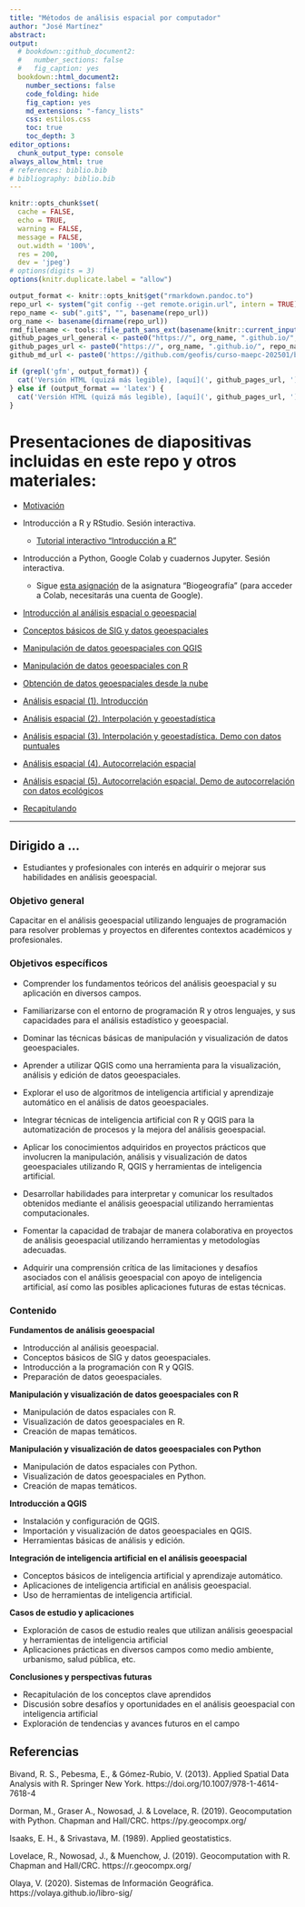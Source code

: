 ```yaml
---
title: "Métodos de análisis espacial por computador"
author: "José Martínez"
abstract: 
output:
  # bookdown::github_document2:
  #   number_sections: false
  #   fig_caption: yes
  bookdown::html_document2:
    number_sections: false
    code_folding: hide
    fig_caption: yes
    md_extensions: "-fancy_lists"
    css: estilos.css
    toc: true
    toc_depth: 3
editor_options: 
  chunk_output_type: console
always_allow_html: true
# references: biblio.bib
# bibliography: biblio.bib
---
```


```r
knitr::opts_chunk$set(
  cache = FALSE, 
  echo = TRUE,
  warning = FALSE,
  message = FALSE,
  out.width = '100%',
  res = 200,
  dev = 'jpeg')
# options(digits = 3)
options(knitr.duplicate.label = "allow")
```


```r
output_format <- knitr::opts_knit$get("rmarkdown.pandoc.to")
repo_url <- system("git config --get remote.origin.url", intern = TRUE)
repo_name <- sub(".git$", "", basename(repo_url))
org_name <- basename(dirname(repo_url))
rmd_filename <- tools::file_path_sans_ext(basename(knitr::current_input()))
github_pages_url_general <- paste0("https://", org_name, ".github.io/", repo_name, "/")
github_pages_url <- paste0("https://", org_name, ".github.io/", repo_name, "/", rmd_filename, ".html")
github_md_url <- paste0('https://github.com/geofis/curso-maepc-202501/blob/main/')
```

```r
if (grepl('gfm', output_format)) {
  cat('Versión HTML (quizá más legible), [aquí](', github_pages_url, ')\n', sep = '')
} else if (output_format == 'latex') {
  cat('Versión HTML (quizá más legible), [aquí](', github_pages_url, ')\n', sep = '')
}
```


# Presentaciones de diapositivas incluidas en este repo y otros materiales:

- [Motivación](`r paste0(github_pages_url_general, 'media/motivacion.html')`)

- Introducción a R y RStudio. Sesión interactiva.

  - [Tutorial interactivo "Introducción a R"](https://geofis.shinyapps.io/tutorial1/) 

- Introducción a Python, Google Colab y cuadernos Jupyter. Sesión interactiva.

  - Sigue [esta asignación](https://github.com/biogeografia-master/intro-a-python) de la asignatura "Biogeografía" (para acceder a Colab, necesitarás una cuenta de Google).

- [Introducción al análisis espacial o geoespacial](`r paste0(github_pages_url_general, 'media/introduccion-analisis-geoespacial.html')`)

- [Conceptos básicos de SIG y datos geoespaciales](`r paste0(github_pages_url_general, 'media/conceptos-basicos-sig-datos-geoespaciales.html')`)

- [Manipulación de datos geoespaciales con QGIS](`r paste0(github_pages_url_general, 'media/manipulacion-datos-geoespaciales-con-qgis.html')`)

- [Manipulación de datos geoespaciales con R](`r paste0(github_pages_url_general, 'media/manipulacion-datos-geoespaciales-con-r.html')`)

- [Obtención de datos geoespaciales desde la nube](`r paste0(github_pages_url_general, 'media/obtencion-de-datos-geoespaciales-desde-la-nube.html')`)

- [Análisis espacial (1). Introducción](`r paste0(github_pages_url_general, 'media/analisis-espacial-01.html')`)

- [Análisis espacial (2). Interpolación y geoestadística](`r paste0(github_pages_url_general, 'media/analisis-espacial-02.html')`)

- [Análisis espacial (3). Interpolación y geoestadística. Demo con datos puntuales](`r paste0(github_md_url, 'media/analisis-espacial-02-demo-con-datos-puntuales.md')`)

- [Análisis espacial (4). Autocorrelación espacial](`r paste0(github_md_url, 'media/analisis-espacial-03.md')`)

- [Análisis espacial (5). Autocorrelación espacial. Demo de autocorrelación con datos ecológicos](`r paste0(github_md_url, 'media/analisis-espacial-03-demo-con-datos-ecologicos.md')`)

- [Recapitulando](`r paste0(github_pages_url_general, 'media/recapitulando.html')`)

***

## Dirigido a ...

- Estudiantes y profesionales con interés en adquirir o mejorar sus habilidades en análisis geoespacial.

### Objetivo general

Capacitar en el análisis geoespacial utilizando lenguajes de programación para resolver problemas y proyectos en diferentes contextos académicos y profesionales.

### Objetivos específicos

- Comprender los fundamentos teóricos del análisis geoespacial y su aplicación en diversos campos.

- Familiarizarse con el entorno de programación R y otros lenguajes, y sus capacidades para el análisis estadístico y geoespacial.

- Dominar las técnicas básicas de manipulación y visualización de datos geoespaciales.

- Aprender a utilizar QGIS como una herramienta para la visualización, análisis y edición de datos geoespaciales.

- Explorar el uso de algoritmos de inteligencia artificial y aprendizaje automático en el análisis de datos geoespaciales.

- Integrar técnicas de inteligencia artificial con R y QGIS para la automatización de procesos y la mejora del análisis geoespacial.

- Aplicar los conocimientos adquiridos en proyectos prácticos que involucren la manipulación, análisis y visualización de datos geoespaciales utilizando R, QGIS y herramientas de inteligencia artificial.

- Desarrollar habilidades para interpretar y comunicar los resultados obtenidos mediante el análisis geoespacial utilizando herramientas computacionales.

- Fomentar la capacidad de trabajar de manera colaborativa en proyectos de análisis geoespacial utilizando herramientas y metodologías adecuadas.

- Adquirir una comprensión crítica de las limitaciones y desafíos asociados con el análisis geoespacial con apoyo de inteligencia artificial, así como las posibles aplicaciones futuras de estas técnicas.

### Contenido

**Fundamentos de análisis geoespacial**

- Introducción al análisis geoespacial.
- Conceptos básicos de SIG y datos geoespaciales.
- Introducción a la programación con R y QGIS.
- Preparación de datos geoespaciales.

**Manipulación y visualización de datos geoespaciales con R**

- Manipulación de datos espaciales con R.
- Visualización de datos geoespaciales en R.
- Creación de mapas temáticos.

**Manipulación y visualización de datos geoespaciales con Python**

- Manipulación de datos espaciales con Python.
- Visualización de datos geoespaciales en Python.
- Creación de mapas temáticos.

**Introducción a QGIS**

- Instalación y configuración de QGIS.
- Importación y visualización de datos geoespaciales en QGIS.
- Herramientas básicas de análisis y edición.

**Integración de inteligencia artificial en el análisis geoespacial**

- Conceptos básicos de inteligencia artificial y aprendizaje automático.
- Aplicaciones de inteligencia artificial en análisis geoespacial.
- Uso de herramientas de inteligencia artificial.

**Casos de estudio y aplicaciones**

- Exploración de casos de estudio reales que utilizan análisis geoespacial y herramientas de inteligencia artificial
- Aplicaciones prácticas en diversos campos como medio ambiente, urbanismo, salud pública, etc.

**Conclusiones y perspectivas futuras**

- Recapitulación de los conceptos clave aprendidos
- Discusión sobre desafíos y oportunidades en el análisis geoespacial con inteligencia artificial
- Exploración de tendencias y avances futuros en el campo

## Referencias

Bivand, R. S., Pebesma, E., & Gómez-Rubio, V. (2013). Applied Spatial Data Analysis with R. Springer New York. https://doi.org/10.1007/978-1-4614-7618-4

Dorman, M., Graser A., Nowosad, J. & Lovelace, R. (2019). Geocomputation with Python. Chapman and Hall/CRC. https://py.geocompx.org/

Isaaks, E. H., & Srivastava, M. (1989). Applied geostatistics.

Lovelace, R., Nowosad, J., & Muenchow, J. (2019). Geocomputation with R. Chapman and Hall/CRC. https://r.geocompx.org/

Olaya, V. (2020). Sistemas de Información Geográfica. https://volaya.github.io/libro-sig/
